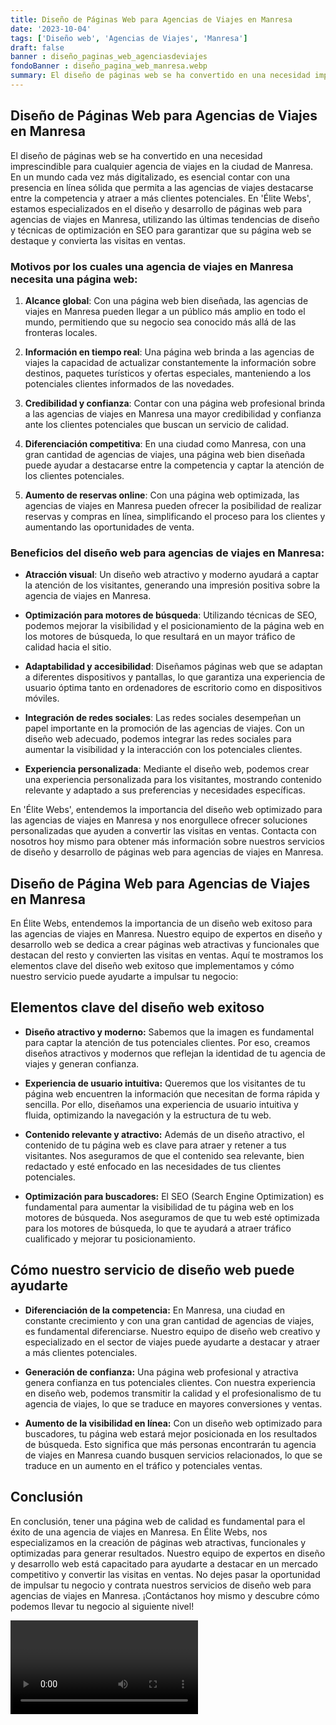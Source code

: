 ```yaml
---
title: Diseño de Páginas Web para Agencias de Viajes en Manresa
date: '2023-10-04'
tags: ['Diseño web', 'Agencias de Viajes', 'Manresa']
draft: false
banner : diseño_paginas_web_agenciasdeviajes
fondoBanner : diseño_pagina_web_manresa.webp
summary: El diseño de páginas web se ha convertido en una necesidad imprescindible para cualquier agencia de viajes en la ciudad de Manresa. En un mundo cada vez más digitalizado, es esencial contar con una presencia en línea sólida que permita a las agencias de viajes destacarse entre la competencia y atraer a más clientes potenciales. En 'Élite Webs', estamos especializados en el diseño y desarrollo de páginas web para agencias de viajes en Manresa, utilizando las últimas tendencias de diseño y técnicas de optimización en SEO para garantizar que su página web se destaque y convierta las visitas en ventas.
---
```


## Diseño de Páginas Web para Agencias de Viajes en Manresa

El diseño de páginas web se ha convertido en una necesidad imprescindible para cualquier agencia de viajes en la ciudad de Manresa. En un mundo cada vez más digitalizado, es esencial contar con una presencia en línea sólida que permita a las agencias de viajes destacarse entre la competencia y atraer a más clientes potenciales. En 'Élite Webs', estamos especializados en el diseño y desarrollo de páginas web para agencias de viajes en Manresa, utilizando las últimas tendencias de diseño y técnicas de optimización en SEO para garantizar que su página web se destaque y convierta las visitas en ventas.

### Motivos por los cuales una agencia de viajes en Manresa necesita una página web:

1. **Alcance global**: Con una página web bien diseñada, las agencias de viajes en Manresa pueden llegar a un público más amplio en todo el mundo, permitiendo que su negocio sea conocido más allá de las fronteras locales.

2. **Información en tiempo real**: Una página web brinda a las agencias de viajes la capacidad de actualizar constantemente la información sobre destinos, paquetes turísticos y ofertas especiales, manteniendo a los potenciales clientes informados de las novedades.

3. **Credibilidad y confianza**: Contar con una página web profesional brinda a las agencias de viajes en Manresa una mayor credibilidad y confianza ante los clientes potenciales que buscan un servicio de calidad.

4. **Diferenciación competitiva**: En una ciudad como Manresa, con una gran cantidad de agencias de viajes, una página web bien diseñada puede ayudar a destacarse entre la competencia y captar la atención de los clientes potenciales.

5. **Aumento de reservas online**: Con una página web optimizada, las agencias de viajes en Manresa pueden ofrecer la posibilidad de realizar reservas y compras en línea, simplificando el proceso para los clientes y aumentando las oportunidades de venta.

### Beneficios del diseño web para agencias de viajes en Manresa:

- **Atracción visual**: Un diseño web atractivo y moderno ayudará a captar la atención de los visitantes, generando una impresión positiva sobre la agencia de viajes en Manresa.

- **Optimización para motores de búsqueda**: Utilizando técnicas de SEO, podemos mejorar la visibilidad y el posicionamiento de la página web en los motores de búsqueda, lo que resultará en un mayor tráfico de calidad hacia el sitio.

- **Adaptabilidad y accesibilidad**: Diseñamos páginas web que se adaptan a diferentes dispositivos y pantallas, lo que garantiza una experiencia de usuario óptima tanto en ordenadores de escritorio como en dispositivos móviles.

- **Integración de redes sociales**: Las redes sociales desempeñan un papel importante en la promoción de las agencias de viajes. Con un diseño web adecuado, podemos integrar las redes sociales para aumentar la visibilidad y la interacción con los potenciales clientes.

- **Experiencia personalizada**: Mediante el diseño web, podemos crear una experiencia personalizada para los visitantes, mostrando contenido relevante y adaptado a sus preferencias y necesidades específicas.

En 'Élite Webs', entendemos la importancia del diseño web optimizado para las agencias de viajes en Manresa y nos enorgullece ofrecer soluciones personalizadas que ayuden a convertir las visitas en ventas. Contacta con nosotros hoy mismo para obtener más información sobre nuestros servicios de diseño y desarrollo de páginas web para agencias de viajes en Manresa.

<GifSeo />

<Cta />

## Diseño de Página Web para Agencias de Viajes en Manresa

En Élite Webs, entendemos la importancia de un diseño web exitoso para las agencias de viajes en Manresa. Nuestro equipo de expertos en diseño y desarrollo web se dedica a crear páginas web atractivas y funcionales que destacan del resto y convierten las visitas en ventas. Aquí te mostramos los elementos clave del diseño web exitoso que implementamos y cómo nuestro servicio puede ayudarte a impulsar tu negocio:

## Elementos clave del diseño web exitoso

- **Diseño atractivo y moderno:** Sabemos que la imagen es fundamental para captar la atención de tus potenciales clientes. Por eso, creamos diseños atractivos y modernos que reflejan la identidad de tu agencia de viajes y generan confianza.

- **Experiencia de usuario intuitiva:** Queremos que los visitantes de tu página web encuentren la información que necesitan de forma rápida y sencilla. Por ello, diseñamos una experiencia de usuario intuitiva y fluida, optimizando la navegación y la estructura de tu web.

- **Contenido relevante y atractivo:** Además de un diseño atractivo, el contenido de tu página web es clave para atraer y retener a tus visitantes. Nos aseguramos de que el contenido sea relevante, bien redactado y esté enfocado en las necesidades de tus clientes potenciales.

- **Optimización para buscadores:** El SEO (Search Engine Optimization) es fundamental para aumentar la visibilidad de tu página web en los motores de búsqueda. Nos aseguramos de que tu web esté optimizada para los motores de búsqueda, lo que te ayudará a atraer tráfico cualificado y mejorar tu posicionamiento.

## Cómo nuestro servicio de diseño web puede ayudarte

- **Diferenciación de la competencia:** En Manresa, una ciudad en constante crecimiento y con una gran cantidad de agencias de viajes, es fundamental diferenciarse. Nuestro equipo de diseño web creativo y especializado en el sector de viajes puede ayudarte a destacar y atraer a más clientes potenciales.

- **Generación de confianza:** Una página web profesional y atractiva genera confianza en tus potenciales clientes. Con nuestra experiencia en diseño web, podemos transmitir la calidad y el profesionalismo de tu agencia de viajes, lo que se traduce en mayores conversiones y ventas.

- **Aumento de la visibilidad en línea:** Con un diseño web optimizado para buscadores, tu página web estará mejor posicionada en los resultados de búsqueda. Esto significa que más personas encontrarán tu agencia de viajes en Manresa cuando busquen servicios relacionados, lo que se traduce en un aumento en el tráfico y potenciales ventas.

## Conclusión

En conclusión, tener una página web de calidad es fundamental para el éxito de una agencia de viajes en Manresa. En Élite Webs, nos especializamos en la creación de páginas web atractivas, funcionales y optimizadas para generar resultados. Nuestro equipo de expertos en diseño y desarrollo web está capacitado para ayudarte a destacar en un mercado competitivo y convertir las visitas en ventas. No dejes pasar la oportunidad de impulsar tu negocio y contrata nuestros servicios de diseño web para agencias de viajes en Manresa. ¡Contáctanos hoy mismo y descubre cómo podemos llevar tu negocio al siguiente nivel!

<Video />

<CtaBot job='Agencias de Viajes' city='Manresa'/>

<Gmaps query='Manresa+españa+maps' />
